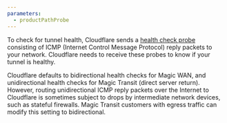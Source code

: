 ```yaml
---
parameters:
  - productPathProbe
---
```



To check for tunnel health, Cloudflare sends a <a href={props.productPathProbe}>health check probe</a> consisting of ICMP (Internet Control Message Protocol) reply packets to your network. Cloudflare needs to receive these probes to know if your tunnel is healthy.

Cloudflare defaults to bidirectional health checks for Magic WAN, and unidirectional health checks for Magic Transit (direct server return). However, routing unidirectional ICMP reply packets over the Internet to Cloudflare is sometimes subject to drops by intermediate network devices, such as stateful firewalls. Magic Transit customers with egress traffic can modify this setting to bidirectional.
